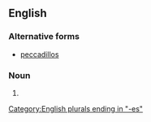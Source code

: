 ==English==

===Alternative forms===
* [[peccadillos]]

===Noun===
{{head|en|noun plural form}}

# {{plural of|peccadillo|lang=en}}

[[Category:English plurals ending in "-es"]]